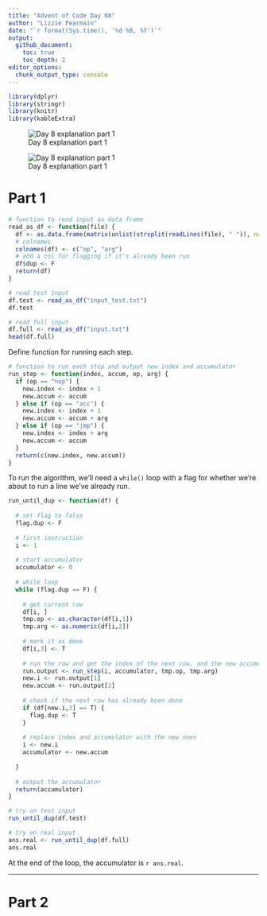 ```yaml
---
title: "Advent of Code Day 08"
author: "Lizzie Pearmain"
date: "`r format(Sys.time(), '%d %B, %Y')`"
output:
  github_document:
    toc: true
    toc_depth: 2
editor_options: 
  chunk_output_type: console
---
```


```r
library(dplyr)
library(stringr)
library(knitr)
library(kableExtra)
```


![Day 8 explanation part 1](img/intro-01.png)

![Day 8 explanation part 1](img/intro-01.png)


# Part 1


```r

# function to read input as data frame
read_as_df <- function(file) {
  df <- as.data.frame(matrix(unlist(strsplit(readLines(file), " ")), ncol = 2, byrow = TRUE))
  # colnames
  colnames(df) <- c("op", "arg")
  # add a col for flagging if it's already been run
  df$dup <- F
  return(df)
}

# read test input
df.test <- read_as_df("input_test.txt")
df.test

# read full input
df.full <- read_as_df("input.txt")
head(df.full)

```

Define function for running each step.

```r
# function to run each step and output new index and accumulator
run_step <- function(index, accum, op, arg) {
  if (op == "nop") {
    new.index <- index + 1
    new.accum <- accum
  } else if (op == "acc") {
    new.index <- index + 1
    new.accum <- accum + arg
  } else if (op == "jmp") {
    new.index <- index + arg
    new.accum <- accum
  }
  return(c(new.index, new.accum))
}
```


To run the algorithm, we'll need a `while()` loop with a flag for whether we're about to run a line we've already run.


```r

run_until_dup <- function(df) {
  
  # set flag to false
  flag.dup <- F
  
  # first instruction
  i <- 1
  
  # start accumulator
  accumulator <- 0
  
  # while loop
  while (flag.dup == F) {
    
    # get current row
    df[i, ]
    tmp.op <- as.character(df[i,1])
    tmp.arg <- as.numeric(df[i,2])
    
    # mark it as done
    df[i,3] <- T
    
    # run the row and get the index of the next row, and the new accumulator value
    run.output <- run_step(i, accumulator, tmp.op, tmp.arg)
    new.i <- run.output[1]
    new.accum <- run.output[2]
    
    # check if the next row has already been done
    if (df[new.i,3] == T) {
      flag.dup <- T
    }
    
    # replace index and accumulator with the new ones
    i <- new.i
    accumulator <- new.accum
    
  }
  
  # output the accumulator
  return(accumulator)
}

# try on test input
run_until_dup(df.test)

# try on real input
ans.real <- run_until_dup(df.full)
ans.real

```


At the end of the loop, the accumulator is `r ans.real`.


*** 

# Part 2







